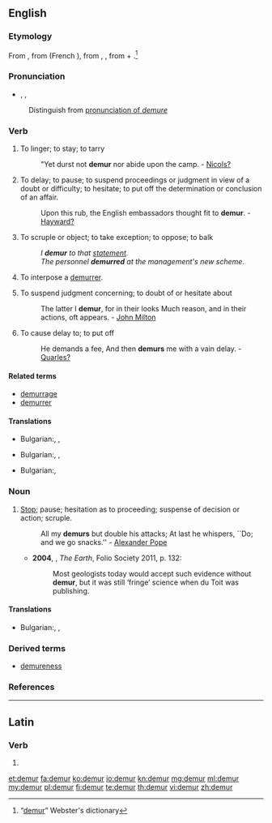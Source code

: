 ==English==

===Etymology===
From {{etyl|xno}} {{term|demorer|lang=xno}}, from {{etyl|fro}} {{term|demorer|lang=fro}} (French {{term|demeurer}}), from {{etyl|VL.}} {{term|demoro|lang=la}}, {{etyl|la}}
{{term|demorari||to tarry|lang=la}}, from {{term|de-|lang=la}} + {{term|morari||to delay|lang=la}}.<ref>“[http://machaut.uchicago.edu/?action=search&word=demur&resource=Webster%27s&quicksearch=on demur]” Webster's dictionary</ref>

===Pronunciation===
* {{enPR|dĭmûrʹ}}, {{IPA|/dɪˈmɜː/}}, {{SAMPA|/dI"m3:/}}
*: {{rhymes|ɜː(r)}}
:Distinguish from [[demure#Pronunciation|pronunciation of ''demure'']]

===Verb===
{{en-verb|demur|r|ing}}

# {{intransitive|obsolete}} To linger; to stay; to tarry
#: "Yet durst not '''demur''' nor abide upon the camp. - [[Nicols?]]
# {{intransitive}} To delay; to pause; to suspend proceedings or judgment in view of a doubt or difficulty; to hesitate; to put off the determination or conclusion of an affair.
#: Upon this rub, the English embassadors thought fit to '''demur'''. - [[Hayward?]]
# {{intransitive}} To scruple or object; to take exception; to oppose; to balk
#: ''I '''demur''' to that [[statement]].''
#: ''The personnel '''demurred''' at the management's new scheme.''
# {{intransitive|legal}} To interpose a [[demurrer]].
# {{transitive|obsolete}} To suspend judgment concerning; to doubt of or hesitate about
#: The latter I '''demur''', for in their looks Much reason, and in their actions, oft appears. - [[w:John Milton|John Milton]]
# {{transitive|obsolete}} To cause delay to; to put off
#: He demands a fee, And then '''demurs''' me with a vain delay. - [[Quarles?]]

====Related terms====
* [[demurrage]]
* [[demurrer]]

====Translations====
{{trans-top|{{intransitive}} To delay; to pause; to suspend proceedings }}
* Bulgarian:,  {{t|bg|колебая се}},  {{t|bg|отлагам}}
{{trans-mid}}
{{trans-bottom}}

{{trans-top|{{intransitive}} To balk; to oppose.}}
* Bulgarian:,  {{t|bg|противя се}},  {{t|bg|опъвам се}}
{{trans-mid}}
{{trans-bottom}}

{{trans-top|{{transitive|obsolete}} To cause delay to; to put off}}
* Bulgarian:,  {{t|bg|отлагам}}
{{trans-mid}}
{{trans-bottom}}

===Noun===
{{en-noun}}

# [[Stop]]; pause; hesitation as to proceeding; suspense of decision or action; scruple.
#: All my '''demurs''' but double his attacks; At last he whispers, ``Do; and we go snacks.'' - [[w:Alexander Pope|Alexander Pope]]
#*'''2004''', {{w|Richard Fortey}}, ''The Earth'', Folio Society 2011, p. 132:
#*:Most geologists today would accept such evidence without '''demur''', but it was still ‘fringe’ science when du Toit was publishing.

====Translations====
{{trans-top|hesitation as to proceeding; suspense of decision or action; scruple}}
* Bulgarian:,  {{t+|bg|колебание|n}},  {{t|bg|скрупули|p}}
{{trans-mid}}
{{trans-bottom}}

===Derived terms===
* [[demureness]]

===References===
<references/>

----

==Latin==

===Verb===
{{la-verb-form|dēmur}}

# {{conjugation of|do|dō|1|p|pres|pass|sub|lang=la}}

[[et:demur]]
[[fa:demur]]
[[ko:demur]]
[[io:demur]]
[[kn:demur]]
[[mg:demur]]
[[ml:demur]]
[[my:demur]]
[[pl:demur]]
[[fi:demur]]
[[te:demur]]
[[th:demur]]
[[vi:demur]]
[[zh:demur]]